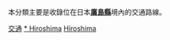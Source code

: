 {{Catnav|頁面分類|各種主題的頁面分類|按國家分類|各國交通|日本交通|中國地方交通}}
{{Catnav|頁面分類|人类社会|交通|各國交通|日本交通|中國地方交通}}

本分類主要是收錄位在日本'''[[廣島縣|廣島縣]]'''境內的交通路線。
{{日本行政區劃分類導航|交通}}
{{commons category|Transport in Hiroshima prefecture}}

[[Category:廣島縣|交通]]
[[Category:中國地方交通|* Hiroshima]]
[[Category:日本各都道府縣交通|Hiroshima]]